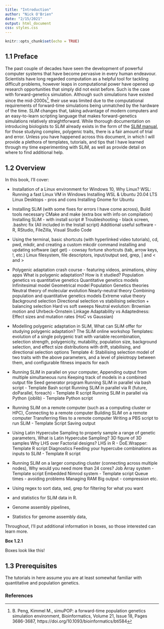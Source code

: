 ---
title: "Introduction"
author: "Nick O'Brien"
date: "2/15/2021"
output: html_document
css: styles.css
---

```{r setup, include=FALSE}
knitr::opts_chunk$set(echo = TRUE)
```



## 1.1 Preface

The past couple of decades have seen the development of powerful computer systems that have become pervasive 
in every human endeavour. Scientists have long regarded computation as a helpful tool for tackling difficult problems, 
however leaps in computational power have opened up research opportunities that simply did not exist before. 
Such is the case with forward-genetics simulation. Although such simulations have existed since the mid-2000s[^fn1], 
their use was limited due to the computational requirements of forward-time simulations being unmatched by the hardware 
of the time. SLiM changes that, taking advantage of modern computers and an easy-to-learn scripting language that makes 
forward-genetics simulations relatively straightforward. While thorough documentation on introducing biologists to SLiM 
already exists in the form of the [SLiM manual](http://benhaller.com/slim/SLiM_Manual.pdf), for those studying complex, 
polygenic traits, there is a fair amount of trial and error. Unless you have happened across this document, in which I will 
provide a plethora of templates, tutorials, and tips that I have learned through my time experimenting with SLiM, as well 
as provide detail on where to find additional help.


## 1.2 Overview

In this book, I'll cover:

- Installation of a Linux environment for Windows 10,
    Why Linux?
    WSL: Running a fast Linux VM in Windows
    Installing WSL & Ubuntu 20.04 LTS
    Linux Desktops - pros and cons
    Installing Gnome for Ubuntu
- Installing SLiM (with some fixes for errors I have come across),
    Build tools necessary
    CMake and make (extra box with info on compilation)
    Installing SLiM - with install script
#    Troubleshooting - black screen, .bashrc fix (All included in the Install script)
    Additional useful software - R, RStudio, FileZilla, Visual Studio Code
- Using the terminal, basic shortcuts (with hyperlinked video tutorials),
    cd, pwd, mkdir, and creating a custom mkcdir command
    installing and updating software (apt get) - cowsay fortune
    shortcuts (tab, arrow keys, !, etc.)
    Linux filesystem, file descriptors, input/output
    sed, grep, | and < and > 
- Polygenic adaptation crash course - featuring videos, animations, shiny apps
    What is polygenic adaptation?
        How is it studied? Population genetics vs quantitative genetics
    Quantitative genetics models
        Infinitesimal model
        Geometrical model
    Population Genetics theories
        Neutral theory of molecular evolution
        Nearly-neutral theory
    Combining population and quantitative genetics models
        Extreme value theory
    Background selection
    Directional selection vs stabilising selection + balancing selection
    Hard vs soft sweeps
    Neutral evolution: Brownian motion and Uhrbeck-Ornstein
    Linkage
    Adaptability vs Adaptedness: Effect sizes and mutation rates (HoC vs Gaussian)
- Modelling polygenic adaptation in SLiM, 
    What can SLiM offer for studying polygenic adaptation?
    The SLiM online workshop
    Templates: evolution of a single polygenic trait with variable recombination, selection strength, polygenicity, 
    mutability, population size, background selection, and effect size distributions with drift, stabilising, and directional selection options 
    Template 4: Stabilising selection model of two traits with the above parameters, and a level of pleiotropy between them, and configurable fitness impacts for each
- Running SLiM in parallel on your computer,
    Appending output from multiple simultaneous runs
    Keeping track of models in a combined output file
    Seed generator program
    Running SLiM in parallel via bash script - Template Bash script
    Running SLiM in parallel via R (future, doParallel, foreach) - Template R script
    Running SLiM in parallel via Python (joblib) - Template Python script
- Running SLiM on a remote computer (such as a computing cluster or HPC),
    Connecting to a remote computer
    Building SLiM on a remote computer
    Transferring files to a remote computer
    Writing a PBS script to run SLiM - Template Script
    Saving output
- Using Latin Hypercube Sampling to properly sample a range of genetic parameters,
    What is Latin Hypercube Sampling? 3D figure of 3D samples
    Why LHS over Factorial designs?
    LHS in R - DoE.Wrapper: Template R script
    Diagnostics
    Feeding your hypercube combinations as inputs to SLiM - Template R script
- Running SLiM on a larger computing cluster (connecting across multiple nodes),
    Why would you need more than 24 cores?
    Job Array system - Template script
    Embedded Nimrod system - Template script
    Queue times - avoiding problems
    Managing RAM
    Big output - compression etc.
- Using regex to sort data,
    sed, grep for filtering for what you want
- and statistics for SLiM data in R.

- Genome assembly pipelines,
- Statistics for genome assembly data,

Throughout, I'll put additional information in boxes, so those interested can learn more.

:::: {.extrabox data-latex=""}
::: {.center data-latex=""}
**Box 1.2.1**
:::
Boxes look like this!
::::

## 1.3 Prerequisites

The tutorials in here assume you are at least somewhat familiar with quantitative and population genetics.

### References
[^fn1]: B. Peng, Kimmel M., simuPOP: a forward-time population genetics simulation environment, Bioinformatics, Volume 21, Issue 18, Pages 3686-3687, https://doi.org/10.1093/bioinformatics/bti584
